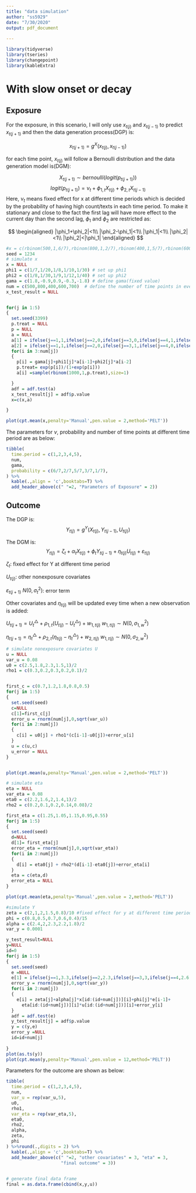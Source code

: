 ```yaml
---
title: "data simulation"
author: "ss5929"
date: "7/30/2020"
output: pdf_document
  
---
```


```r
library(tidyverse)
library(tseries)
library(changepoint)
library(kableExtra)

```




# With slow onset or decay
## Exposure
For the exposure, in this scenario, I will only use $x_{t(j)}$ and $x_{t(j-1)}$ to predict $x_{t(j+1)}$ and then the data generation process(DGP) is:

$$
x_{t(j+1)} = g^X(x_{t(j)},x_{t(j-1)})
$$

for each time point, $x_{t(j)}$ will follow a Bernoulli distribution and the data generation model is(DGM):

$$
X_{t(j+1)} \sim bernoulli(logit(p_{t(j+1)}))
$$
$$
logit(p_{t(j+1)}) = \nu_t + \phi_{1,t}X_{t(j)} + \phi_{2,t}X_{t(j-1)}
$$
Here, $\nu_t$ means fixed effect for x at different time periods which is decided by the probability of having high count/texts in each time period. To make it stationary and close to the fact the first lag will have more effect to the current day than the second lag, $\phi_1$ and $\phi_2$ are restricted as:

$$
\begin{aligned}
|\phi_1+\phi_2|<1\\
|\phi_2-\phi_1|<1\\
|\phi_1|<1\\
|\phi_2|<1\\
|\phi_2|<|\phi_1|
\end{aligned}
$$

```r
#x = c(rbinom(500,1,6/7),rbinom(800,1,2/7),rbinom(400,1,5/7),rbinom(600,1,3/7),rbinom(700,1,1/7))
seed = 1234
# simulate x
x = NULL
phi1 = c(1/7,1/20,1/8,1/10,1/30) # set up phi1
phi2 = c(1/8,1/30,1/9,1/12,1/40) # set up phi2
gama = c(1.8,-0.9,0.9,-0.3,-1.8) # define gama(fixed value)
num = c(500,800,400,600,700)  # define the number of time points in every period
x_test_result = NULL


for(j in 1:5)
{
  set.seed(3399)
  p.treat = NULL
  p = NULL
  a = NULL
  a[1] = ifelse(j==1,1,ifelse(j==2,0,ifelse(j==3,0,ifelse(j==4,1,ifelse(j==5,0,NULL))))) 
  a[2] = ifelse(j==1,1,ifelse(j==2,0,ifelse(j==3,1,ifelse(j==4,0,ifelse(j==5,0,NULL))))) # set up the first and second value in each period
  for(i in 3:num[j])
  {
    p[i] = gama[j]+phi1[j]*a[i-1]+phi2[j]*a[i-2]
    p.treat= exp(p[i])/(1+exp(p[i]))
    a[i] =sample(rbinom(1000,1,p.treat),size=1)

  }
  adf = adf.test(a)
  x_test_result[j] = adf$p.value
  x=c(x,a)

}

plot(cpt.mean(x,penalty='Manual',pen.value = 2,method='PELT')) 

```

The parameters for $\nu$, probability and number of time points at different time period are as below:
```r
tibble(
  time.period = c(1,2,3,4,5),
  num,
  gama,
  probability = c(6/7,2/7,5/7,3/7,1/7),
) %>% 
  kable(.,align = 'c',booktabs=T) %>% 
  add_header_above(c(" "=2, "Parameters of Exposure" = 2))

```






## Outcome
The DGP is:
$$
Y_{t(j)} = g^Y(X_{t(j)},Y_{t(j-1)},U_{t(j)})
$$

The DGM is:
$$
Y_{t(j)} = \zeta_t + \alpha_t X_{t(j)} + \phi_t Y_{t(j-1)} + \eta_{t(j)} U_{t(j)} +\varepsilon_{t(j)}
$$

$\zeta_t$: fixed effect for Y at different time period

$U_{t(j)}$: other nonexposure covariates

$\varepsilon_{t(j+1)} ~ N(0,\sigma_t^2)$: error term\

Other covariates and $\eta_{t(j)}$ will be updated evey time when a new observation is added:

$U_{t(j+1)} = U_t^\triangle + \rho_{1,t}(U_{t(j)}-U_t^\triangle) + w_{1,t(j)}$ $w_{1,t(j)} \sim N(0,\sigma_{1,w}^2)$

$\eta_{t(j+1)} = \eta_t^\triangle + \rho_{2,t}(\eta_{t(j)}-\eta_t^\triangle) + w_{2,t(j)}$ $w_{1,t(j)} \sim N(0,\sigma_{2,w}^2)$

```r
# simulate nonexposure covariates U
u = NULL
var_u = 0.08
u0 = c(2.5,1.8,2.3,1.5,1)/2
rho1 = c(0.3,0.2,0.3,0.2,0.1)/2


first_c = c(0.7,1.2,1.8,0.8,0.5)
for(j in 1:5)
{
  set.seed(seed)
  c=NULL
  c[1]=first_c[j]
  error_u = rnorm(num[j],0,sqrt(var_u))
  for(i in 2:num[j])
  {
    c[i] = u0[j] + rho1*(c[i-1]-u0[j])+error_u[i]
  }
  u = c(u,c)
  u_error = NULL
}


plot(cpt.mean(u,penalty='Manual',pen.value = 2,method='PELT')) 


```

```r
# simulate eta
eta = NULL
var_eta = 0.08
eta0 = c(2.2,1.6,2,1.4,1)/2
rho2 = c(0.2,0.1,0.2,0.14,0.08)/2

first_eta = c(1.25,1.05,1.15,0.95,0.55)
for(j in 1:5)
{
  set.seed(seed)
  d=NULL
  d[1]= first_eta[j]
  error_eta = rnorm(num[j],0,sqrt(var_eta))
  for(i in 2:num[j])
  {
    d[i] = eta0[j] + rho2*(d[i-1]-eta0[j])+error_eta[i]
  }
  eta = c(eta,d)
  error_eta = NULL
}

plot(cpt.mean(eta,penalty='Manual',pen.value = 2,method='PELT')) 


```


```r
#simulate Y
zeta = c(2,1,2,1.5,0.8)/10 #fixed effect for y at different time period
phi = c(0.8,0.5,0.7,0.6,0.4)/15
alpha = c(2.4,2,2.3,2.2,1.8)/2
var_y = 0.0001

y_test_result=NULL
y=NULL
id=0
for(j in 1:5)
{
  set.seed(seed)
  e =NULL
  e[1] = ifelse(j==1,3.3,ifelse(j==2,2.3,ifelse(j==3,3,ifelse(j==4,2.6,ifelse(j==5,2,NULL)))))
  error_y = rnorm(num[j],0,sqrt(var_y))
  for(i in 2:num[j])
  {
    e[i] = zeta[j]+alpha[j]*x[id:(id+num[j])][i]+phi[j]*e[i-1]+
      eta[id:(id+num[j])][i]*u[id:(id+num[j])][i]+error_y[i]
  }
  adf = adf.test(e)
  y_test_result[j] = adf$p.value
  y = c(y,e)
  error_y =NULL
  id=id+num[j]
  
}
plot(as.ts(y))
plot(cpt.mean(y,penalty='Manual',pen.value = 12,method='PELT')) 

```

Parameters for the outcome are shown as below:
```r
tibble(
  time.period = c(1,2,3,4,5),
  num,
  var_u = rep(var_u,5),
  u0,
  rho1,
  var_eta = rep(var_eta,5),
  eta0,
  rho2,
  alpha,
  zeta,
  phi
) %>%round(.,digits = 2) %>% 
  kable(.,align = 'c',booktabs=T) %>% 
  add_header_above(c(" "=2, "other covariates" = 3, "eta" = 3,
                     "final outcome" = 3)) 
  


```


```r
# generate final data frame
final = as.data.frame(cbind(x,y,u))

```


